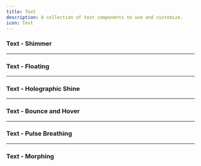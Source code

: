 ```yaml
---
title: Text
description: A collection of text components to use and customize.
icon: Text
---
```


### Text - Shimmer


<Preview link="text/text-01">
    <Text_01 />
</Preview>

---

### Text - Floating


<Preview link="text/text-02">
    <Text_02 text="Payout fees" />
</Preview>

---

### Text - Holographic Shine


<Preview link="text/text-03">
    <Text_03 text="Wave" />
</Preview>

---

### Text - Bounce and Hover


<Preview link="text/text-04">
    <Text_04 text="NIKE" />
</Preview>

---

### Text - Pulse Breathing


<Preview link="text/text-05">
    <Text_05 />
</Preview>

---

### Text - Morphing


<Preview link="text/text-06">
    <Text_06 />
</Preview>
